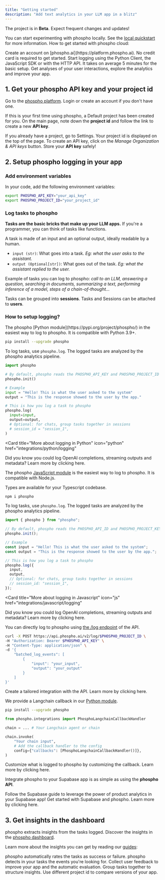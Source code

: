 ```yaml
---
title: "Getting started"
description: "Add text analytics in your LLM app in a blitz"
---
```


<Note>The project is in **Beta**. Expect frequent changes and updates!</Note>

You can start experimenting with phospho locally. See the [local quickstart](/local/quickstart) for more information.
How to get started with phospho cloud:

<Steps>
  <Step title="Get your phospho API key and your project id">
    Create an account on [phospho.ai](https://platform.phospho.ai). No credit
    card is required to get started.
  </Step>
  <Step title="Setup phospho logging in your app">
    Start logging using the Python Client, the JavaScript SDK or with the HTTP
    API. It takes on average 5 minutes for the basic setup.
  </Step>
  <Step title="Get insigths in the dashboard">
    Get analyses of your user interactions, explore the analytics and improve
    your app.
  </Step>
</Steps>

## 1. Get your phospho API key and your project id

Go to the [phospho platform](https://platform.phospho.ai/). Login or create an account if you don't have one.

If this is your first time using phospho, a Default project has been created for you. On the main page, note down the **project id** and follow the link to create a new **API key**.

If you already have a project, go to Settings. Your project id is displayed on the top of the page. To create an API key, click on the _Manage Organization & API keys_ button. Store your **API key** safely!

## 2. Setup phospho logging in your app

### Add environment variables

In your code, add the following environment variables:

```bash
export PHOSPHO_API_KEY="your_api_key"
export PHOSPHO_PROJECT_ID="your_project_id"
```

### Log tasks to phospho

**Tasks are the basic bricks that make up your LLM apps.** If you're a programmer, you can think of tasks like functions.

A task is made of an input and an optional output, ideally readable by a human.

- `input (str)`: What goes into a task. _Eg: what the user asks to the assistant._
- `output (Optional[str])`: What goes out of the task. _Eg: what the assistant replied to the user._

Example of tasks you can log to phospho: _call to an LLM, answering a question, searching in documents, summarizing a text, performing inference of a model, steps of a chain-of-thought..._

Tasks can be grouped into **sessions**. Tasks and Sessions can be attached to **users**.

### How to setup logging?

<Tabs>
<Tab title="Python" icon="python">
The phospho [Python module](https://pypi.org/project/phospho/) in the easiest way to log to phospho. It is compatible with Python 3.9+.

```bash
pip install --upgrade phospho
```

To log tasks, use `phospho.log`. The logged tasks are analyzed by the phospho analytics pipeline.

```python
import phospho

# By default, phospho reads the PHOSPHO_API_KEY and PHOSPHO_PROJECT_ID from the environment variables
phospho.init()

# Example
input = "Hello! This is what the user asked to the system"
output = "This is the response showed to the user by the app."

# This is how you log a task to phospho
phospho.log(
  input=input,
  output=output,
  # Optional: for chats, group tasks together in sessions
  # session_id = "session_1",
)
```

<Card
  title="More about logging in Python"
  icon="python"
  href="integrations/python/logging"
>
  Did you know you could log OpenAI completions, streaming outputs and metadata?
  Learn more by clicking here.
</Card>

</Tab>
<Tab title="Javascript/Typescript" icon="js">

The phospho [JavaScript module](https://www.npmjs.com/package/phospho) is the easiest way to log to phospho. It is compatible with Node.js.

Types are available for your Typescript codebase.

```bash
npm i phospho
```

To log tasks, use `phospho.log`. The logged tasks are analyzed by the phospho analytics pipeline.

```js
import { phospho } from "phospho";

// By default, phospho reads the PHOSPHO_API_ID and PHOSPHO_PROJECT_KEY from the environment variables
phospho.init();

// Example
const input = "Hello! This is what the user asked to the system";
const output = "This is the response showed to the user by the app.";

// This is how you log a task to phospho
phospho.log({
  input,
  output,
  // Optional: for chats, group tasks together in sessions
  // session_id: "session_1",
});
```

<Card
  title="More about logging in Javascript"
  icon="js"
  href="integrations/javascript/logging"
>
  Did you know you could log OpenAI completions, streaming outputs and metadata?
  Learn more by clicking here.
</Card>

</Tab>

<Tab title="API" icon="webhook">

You can directly log to phospho using [the /log endpoint](https://api.phospho.ai/v2/redoc#tag/Logs) of the API.

```bash
curl -X POST https://api.phospho.ai/v2/log/$PHOSPHO_PROJECT_ID \
-H "Authorization: Bearer $PHOSPHO_API_KEY" \
-H "Content-Type: application/json" \
-d '{
    "batched_log_events": [
        {
            "input": "your_input",
            "output": "your_output"
        }
    ]
}'
```

<Card title="API reference" icon="webhook" href="api-reference/introduction">
  Create a tailored integration with the API. Learn more by clicking here.
</Card>

</Tab>

<Tab title="Langchain">

We provide a Langchain callback in our [Python module](https://pypi.org/project/phospho/).

```bash
pip install --upgrade phospho
```

```python
from phospho.integrations import PhosphoLangchainCallbackHandler

chain = ... # Your Langchain agent or chain

chain.invoke(
    "Your chain input",
    # Add the callback handler to the config
    config={"callbacks": [PhosphoLangchainCallbackHandler()]},
)
```

<Card title="Langchain guide" icon="bird" href="integrations/langchain">
  Customize what is logged to phospho by customizing the callback. Learn more by
  clicking here.
</Card>

</Tab>

<Tab title="Supabase">

Integrate phospho to your Supabase app is as simple as using the **phospho API**.

<Note>
  Follow the Supabase guide to leverage the power of product analytics in your
  Supabase app!
</Note>

<Card title="Supabase guide" icon="bolt" href="integrations/supabase">
  Get started with Supabase and phospho. Learn more by clicking here.
</Card>

</Tab>

</Tabs>

## 3. Get insights in the dashboard

phospho extracts insights from the tasks logged. Discover the insights in the [phospho dashboard](https://phospho.ai/).

Learn more about the insights you can get by reading our [guides](/guides):

<CardGroup>
  <Card title="Evaluation" href="guides/evaluation">
    phospho automatically rates the tasks as success or failure.
  </Card>
  <Card title="Events detection" href="guides/events">
    phospho detects in your tasks the events you're looking for.
  </Card>
  <Card title="User Feedback" href="guides/user-feedback">
    Collect user feedback to improve your app and the automatic evaluation.
  </Card>
  <Card title="Sessions and Users" href="guides/sessions-and-users">
    Group tasks together to structure insights.
  </Card>
  <Card title="AB Testing" href="guides/ab-test">
    Use different project id to compare versions of your app.
  </Card>
</CardGroup>

